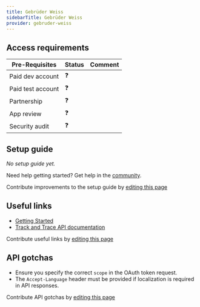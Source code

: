 ```yaml
---
title: Gebrüder Weiss
sidebarTitle: Gebrüder Weiss
provider: gebruder-weiss
---
```



<Overview />
<PreBuiltTooling />
<PreBuiltUseCases />

## Access requirements
| Pre-Requisites | Status | Comment|
| - | - | - |
| Paid dev account | ❓ |  |
| Paid test account | ❓ |  |
| Partnership | ❓ | |
| App review | ❓ |  |
| Security audit | ❓ | |


## Setup guide

_No setup guide yet._

<Tip>Need help getting started? Get help in the [community](https://nango.dev/slack).</Tip>

<Note>Contribute improvements to the setup guide by [editing this page](https://github.com/nangohq/nango/tree/master/docs-v2/integrations/all/gebruder-weiss.mdx)</Note>

## Useful links

-   [Getting Started](https://developer.my.gw-world.com/apis/getting-started)
-   [Track and Trace API documentation](https://developer.my.gw-world.com/apis/detail/track-and-trace&1.1.0/overview)

<Note>Contribute useful links by [editing this page](https://github.com/nangohq/nango/tree/master/docs-v2/integrations/all/gebruder-weiss.mdx)</Note>

## API gotchas

- Ensure you specify the correct `scope` in the OAuth token request.
- The `Accept-Language` header must be provided if localization is required in API responses.

<Note>Contribute API gotchas by [editing this page](https://github.com/nangohq/nango/tree/master/docs-v2/integrations/all/gebruder-weiss.mdx)</Note>
